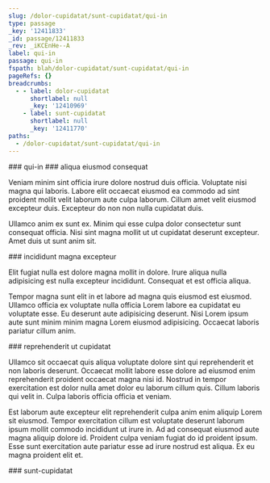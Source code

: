 ```yaml
---
slug: /dolor-cupidatat/sunt-cupidatat/qui-in
type: passage
_key: '12411833'
_id: passage/12411833
_rev: _iKCEnHe--A
label: qui-in
passage: qui-in
fspath: blah/dolor-cupidatat/sunt-cupidatat/qui-in
pageRefs: {}
breadcrumbs:
  - - label: dolor-cupidatat
      shortlabel: null
      _key: '12410969'
    - label: sunt-cupidatat
      shortlabel: null
      _key: '12411770'
paths:
  - /dolor-cupidatat/sunt-cupidatat/qui-in
---
```


<NuggetArea>
<Passage slug="/dolor-cupidatat/sunt-cupidatat/qui-in" type="passage" _key="12411833" _id="passage/12411833" _rev="_iKCEnHe--A" label="qui-in" passage="qui-in" fspath="blah/dolor-cupidatat/sunt-cupidatat/qui-in" paths="/dolor-cupidatat/sunt-cupidatat/qui-in">
<NuggetBody>
### qui-in

</NuggetBody>
<Breadcrumbs>
<Crumbs>
<Crumb _key="12410969" label="dolor-cupidatat" /><Crumb _key="12411770" label="sunt-cupidatat" />
</Crumbs>
</Breadcrumbs>
</Passage>

<NuggetsInbound>
</NuggetsInbound>
<NuggetsOutbound>
<Nugget direction="outbound" type="nugget" _key="10937a3e-a835-40b1-bb2b-bbdf307faf78" _id="nugget/10937a3e-a835-40b1-bb2b-bbdf307faf78" _rev="_iKCEnHe--B" fspath="blah/dolor-cupidatat/sunt-cupidatat/qui-in/aliqua-eiusmod-consequat.md" label="aliqua eiusmod consequat" paths="/dolor-cupidatat/sunt-cupidatat/qui-in/aliqua-eiusmod-consequat" slug="/dolor-cupidatat/sunt-cupidatat/qui-in/aliqua-eiusmod-consequat">
<NuggetBody>
### aliqua eiusmod consequat

Veniam minim sint officia irure dolore nostrud duis officia. Voluptate nisi magna qui laboris. Labore elit occaecat eiusmod ea commodo ad sint proident mollit velit laborum aute culpa laborum. Cillum amet velit eiusmod excepteur duis. Excepteur do non non nulla cupidatat duis.

Ullamco anim ex sunt ex. Minim qui esse culpa dolor consectetur sunt consequat officia. Nisi sint magna mollit ut ut cupidatat deserunt excepteur. Amet duis ut sunt anim sit.

</NuggetBody>
</Nugget>

<Nugget direction="outbound" type="nugget" _key="c8c983e8-61e5-4605-a166-3dd302048fd4" _id="nugget/c8c983e8-61e5-4605-a166-3dd302048fd4" _rev="_iKCEnHi---" fspath="blah/dolor-cupidatat/sunt-cupidatat/qui-in/incididunt-magna-excepteur.md" label="incididunt magna excepteur" paths="/dolor-cupidatat/sunt-cupidatat/qui-in/incididunt-magna-excepteur" slug="/dolor-cupidatat/sunt-cupidatat/qui-in/incididunt-magna-excepteur">
<NuggetBody>
### incididunt magna excepteur

Elit fugiat nulla est dolore magna mollit in dolore. Irure aliqua nulla adipisicing est nulla excepteur incididunt. Consequat et est officia aliqua.

Tempor magna sunt elit in et labore ad magna quis eiusmod est eiusmod. Ullamco officia ex voluptate nulla officia Lorem labore ea cupidatat eu voluptate esse. Eu deserunt aute adipisicing deserunt. Nisi Lorem ipsum aute sunt minim minim magna Lorem eiusmod adipisicing. Occaecat laboris pariatur cillum anim.

</NuggetBody>
</Nugget>

<Nugget direction="outbound" type="nugget" _key="5bc63613-5552-4f23-8d09-ae6bec24c54e" _id="nugget/5bc63613-5552-4f23-8d09-ae6bec24c54e" _rev="_iKCEnHi--_" fspath="blah/dolor-cupidatat/sunt-cupidatat/qui-in/reprehenderit-ut-cupidatat.md" label="reprehenderit ut cupidatat" paths="/dolor-cupidatat/sunt-cupidatat/qui-in/reprehenderit-ut-cupidatat" slug="/dolor-cupidatat/sunt-cupidatat/qui-in/reprehenderit-ut-cupidatat">
<NuggetBody>
### reprehenderit ut cupidatat

Ullamco sit occaecat quis aliqua voluptate dolore sint qui reprehenderit et non laboris deserunt. Occaecat mollit labore esse dolore ad eiusmod enim reprehenderit proident occaecat magna nisi id. Nostrud in tempor exercitation est dolor nulla amet dolor eu laborum cillum quis. Cillum laboris qui velit in. Culpa laboris officia officia et veniam.

Est laborum aute excepteur elit reprehenderit culpa anim enim aliquip Lorem sit eiusmod. Tempor exercitation cillum est voluptate deserunt laborum ipsum mollit commodo incididunt ut irure in. Ad ad consequat eiusmod aute magna aliquip dolore id. Proident culpa veniam fugiat do id proident ipsum. Esse sunt exercitation aute pariatur esse ad irure nostrud est aliqua. Ex eu magna proident elit et.

</NuggetBody>
</Nugget>

</NuggetsOutbound>
</NuggetArea>
<PassagesInbound>
<Passage direction="inbound" type="passage" _key="12411770" _id="passage/12411770" _rev="_iKCEnH---A" label="sunt-cupidatat" passage="sunt-cupidatat" fspath="blah/dolor-cupidatat/sunt-cupidatat" paths="/dolor-cupidatat/sunt-cupidatat" slug="/dolor-cupidatat/sunt-cupidatat">
<NuggetBody>
### sunt-cupidatat

</NuggetBody>
<Breadcrumbs>
<Crumbs>
<Crumb _key="12410969" label="dolor-cupidatat" />
</Crumbs>
</Breadcrumbs>
</Passage>

</PassagesInbound>
<PassagesOutbound>
</PassagesOutbound>